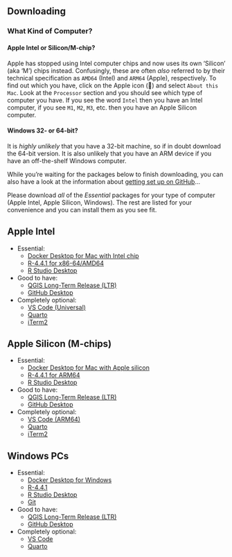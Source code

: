 ## Downloading

### What Kind of Computer?

#### Apple Intel or Silicon/M-chip?

Apple has stopped using Intel computer chips and now uses its own 'Silicon' (aka 'M') chips instead. Confusingly, these are often *also* referred to by their technical specification as `AMD64` (Intel) and `ARM64` (Apple), respectively. To find out which you have, click on the Apple icon (&#63743;) and select `About this Mac`. Look at the `Processor` section and you should see which type of computer you have. If you see the word `Intel` then you have an Intel computer, if you see `M1`, `M2`, `M3`, etc. then you have an Apple Silicon computer.

#### Windows 32- or 64-bit?

It is *highly unlikely* that you have a 32-bit machine, so if in doubt download the 64-bit version. It is also unlikely that you have an ARM device if you have an off-the-shelf Windows computer.

While you're waiting for the packages below to finish downloading, you can also have a look at the information about [getting set up on GitHub](#get-a-github-account)...

Please download *all* of the *Essential* packages for your type of computer (Apple Intel, Apple Silicon, Windows). The rest are listed for your convenience and you can install them as you see fit.

::: {.panel-tabset}

## Apple Intel

- Essential:
  - [Docker Desktop for Mac with Intel chip](https://desktop.docker.com/mac/main/amd64/Docker.dmg?utm_source=docker&utm_medium=webreferral&utm_campaign=docs-driven-download-mac-amd64)
  - [R-4.4.1 for x86-64/AMD64](https://cran.r-project.org/bin/macosx/big-sur-x86_64/base/R-4.4.1-x86_64.pkg)
  - [R Studio Desktop](https://download1.rstudio.org/electron/macos/RStudio-2024.04.2-764.dmg)
- Good to have: 
  - [QGIS Long-Term Release (LTR)](https://qgis.org/downloads/macos/qgis-macos-ltr.dmg)
  - [GitHub Desktop](https://central.github.com/deployments/desktop/desktop/latest/darwin)
- Completely optional:
  - [VS Code (Universal)](https://code.visualstudio.com/sha/download?build=stable&os=darwin-universal)
  - [Quarto](https://github.com/quarto-dev/quarto-cli/releases/download/v1.5.57/quarto-1.5.57-macos.pkg)
  - [iTerm2](https://iterm2.com/downloads/stable/iTerm2-3_5_4.zip)

## Apple Silicon (M-chips)

- Essential: 
  - [Docker Desktop for Mac with Apple silicon](https://desktop.docker.com/mac/main/arm64/Docker.dmg?utm_source=docker&utm_medium=webreferral&utm_campaign=docs-driven-download-mac-arm64) 
  - [R-4.4.1 for ARM64](https://cran.r-project.org/bin/macosx/big-sur-arm64/base/R-4.4.1-arm64.pkg)
  - [R Studio Desktop](https://download1.rstudio.org/electron/macos/RStudio-2024.04.2-764.dmg)
- Good to have:
  - [QGIS Long-Term Release (LTR)](https://qgis.org/downloads/macos/qgis-macos-ltr.dmg) 
  - [GitHub Desktop](https://central.github.com/deployments/desktop/desktop/latest/darwin-arm64)
- Completely optional:
  - [VS Code (ARM64)](https://code.visualstudio.com/sha/download?build=stable&os=darwin-arm64) 
  - [Quarto](https://github.com/quarto-dev/quarto-cli/releases/download/v1.5.57/quarto-1.5.57-macos.pkg)
  - [iTerm2](https://iterm2.com/downloads/stable/iTerm2-3_5_4.zip)

## Windows PCs

- Essential:
  - [Docker Desktop for Windows](https://desktop.docker.com/win/main/amd64/Docker%20Desktop%20Installer.exe)
  - [R-4.4.1](https://cran.r-project.org/bin/windows/base/R-4.4.1-win.exe)
  - [R Studio Desktop](https://download1.rstudio.org/electron/windows/RStudio-2024.04.2-764.exe)
  - [Git](https://git-scm.com/download/win)
- Good to have:
  - [QGIS Long-Term Release (LTR)](https://qgis.org/downloads/QGIS-OSGeo4W-3.34.10-1.msi)
  - [GitHub Desktop](https://central.github.com/deployments/desktop/desktop/latest/win32)
- Completely optional:
  - [VS Code](https://code.visualstudio.com/sha/download?build=stable&os=win32-x64-user)
  - [Quarto](https://github.com/quarto-dev/quarto-cli/releases/download/v1.3.450/quarto-1.3.450-win.msi)

:::